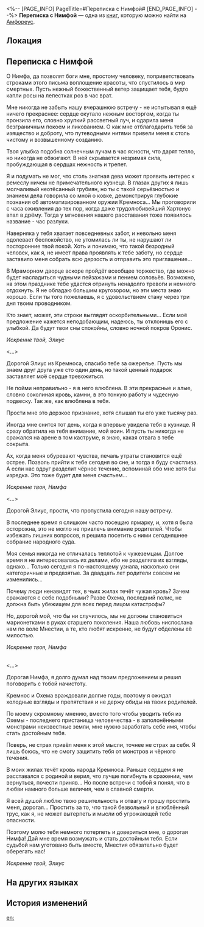 <%-- [PAGE_INFO]
PageTitle=#Переписка с Нимфой#
[END_PAGE_INFO] --%>
{{Дополнить}}
{{Книга Инфобокс
|id           = 478
|Название     = 
|Изображение  = Предмет Книга Амфореус 1.png
|Мир          = Амфореус
|Томов        = 1
|Автор        = <!--нужно добавить-->
|Описание     = Перед отъездом возлюбленный Нимфы передал вам письмо, в котором описана история их любви от знакомства до начала отношений.
|Том1         = {{tx}}
|Источник1    = {{tx|Отсутствует источник}}
|Персонажи    = 
|Фракции      = 
}}
'''Переписка с Нимфой''' — одна из [[Книги|книг]], которую можно найти на [[Амфореус]].

==Локация==
{{Отметка карты|<!--название карты-->|<!--id отметки-->}}

==Переписка с Нимфой==
О Нимфа, да позволят боги мне, простому человеку, поприветствовать строками этого письма воплощение красоты, что спустилось в мир смертных. Пусть нежный божественный ветер защищает тебя, будто капли росы на лепестках роз в час врат.

Мне никогда не забыть нашу вчерашнюю встречу - не испытывал я ещё ничего прекраснее: сердце окутало нежным восторгом, когда ты пронзила его, словно хрупкий рассветный луч, и одарила меня безграничным покоем и ликованием. О как мне отблагодарить тебя за изящество и доброту, что путеводными нитями привели меня к столь чистому и возвышенному созданию.

Твоя улыбка подобна солнечным лучам в час ясности, что дарят тепло, но никогда не обжигают. В ней скрывается незримая сила, пробуждающая в сердцах нежность и трепет.

Я и подумать не мог, что столь знатная дева может проявить интерес к ремеслу ничем не примечательного кузнеца. В глазах других я лишь молчаливый неотёсанный грубиян, но ты с такой серьёзностью и знанием дела говорила со мной о ковке, демонстрируя глубокие познания об автоматизированном оружии Кремноса... Мы проговорили с часа оживления до тех пор, когда даже трудолюбивейший Хартонус впал в дрёму. Тогда у мгновения нашего расставания тоже появилось название - час разлуки.

Наверняка у тебя хватает повседневных забот, и невольно меня одолевает беспокойство, не утомилась ли ты, не нарушают ли посторонние твой покой. Хоть и понимаю, что такой безродный человек, как я, не имеет права проявлять к тебе заботу, но сердце заставило меня собрать всю дерзость и отправить это приглашение...

В Мраморном дворце вскоре пройдёт всеобщее торжество, где можно будет насладиться чудными пейзажами и пением соловьёв. Возможно, на этом празднике тебе удастся отринуть ненадолго тревоги и немного отдохнуть. Я не обладаю большим кругозором, но эти места знаю хорошо. Если ты того пожелаешь, я с удовольствием стану через три дня твоим проводником.

Кто знает, может, эти строки выглядят оскорбительными... Если моё предложение кажется неподобающим, надеюсь, ты отклонишь его с улыбкой. Да будут твои сны спокойны, словно ночной покров Оронис.

''Искренне твой, Элиус''


<...>

Дорогой Элиус из Кремноса, спасибо тебе за ожерелье. Пусть мы знаем друг друга уже сто один день, но такой ценный подарок заставляет моё сердце тревожиться.

Не пойми неправильно - я в него влюблена. В эти прекрасные и алые, словно соколиная кровь, камни, в это тонкую работу и чудесную подвеску. Так же, как влюблена в тебя.

Прости мне это дерзкое признание, хотя слышал ты его уже тысячу раз.

Иногда мне снится тот день, когда я впервые увидела тебя в кузнице. Я сразу обратила на тебя внимание, мой воин. И пусть ты никогда не сражался на арене в том каструме, я знаю, какая отвага в тебе сокрыта.

Ах, когда меня обуревают чувства, печаль утраты становится ещё острее. Позволь прийти к тебе сегодня во сне, и тогда я буду счастлива. А если нас вдруг разделит чёрное течение, вспоминай обо мне хотя бы изредка. Это тоже будет для меня счастьем...

''Искренне твоя, Нимфа''


<...>

Дорогой Элиус, прости, что пропустила сегодня нашу встречу.

В последнее время я слишком часто посещаю ярмарку, и, хотя я была осторожна, это не могло не привлечь внимание родителей. Чтобы избежать лишних вопросов, я решила посетить с ними сегодняшнее собрание народного суда.

Моя семья никогда не отличалась теплотой к чужеземцам. Долгое время я не интересовалась их делами, ибо не разделяла их взгляды, однако... Только сегодня я по-настоящему узнала, насколько они категоричные и предвзятые. За двадцать лет родители совсем не изменились...

Почему люди ненавидят тех, в чьих жилах течёт чужая кровь? Зачем сражаются с себе подобными? Разве Охема, последний полис, не должна быть убежищем для всех перед лицом катастрофы?

Но, дорогой мой, что бы ни случилось, мы не должны становиться марионетками в руках старшего поколения. Наша любовь ниспослана нам по воле Мнестии, а те, кто любят искренне, не будут обделены её милостью.

''Искренне твоя, Нимфа''


<br /><...>

Дорогая Нимфа, я долго думал над твоим предложением и решил поговорить с тобой начистоту.

Кремнос и Охема враждовали долгие годы, поэтому я ожидал холодные взгляды и препятствия и не держу обиды на твоих родителей.

По моему скромному мнению, вместо того чтобы уводить тебя из Охемы - последнего пристанища человечества - в заполонёнными монстрами неизвестные земли, мне нужно заработать себе имя, чтобы стать достойным тебя.

Поверь, не страх привёл меня к этой мысли, точнее не страх за себя. Я лишь боюсь, что не смогу защитить тебя от монстров и чёрного течения.

В моих жилах течёт кровь народа Кремноса. Раньше сердцем я не расставался с родиной и верил, что лучше погибнуть в сражении, чем вернуться, почести приняв... Но после встречи с тобой я понял, что в любви намного больше величия, чем в славной смерти.

Я всей душой люблю твою решительность и отвагу и прошу простить меня, дорогая... Простить за то, что такой безвольный и влюблённый трус, как я, не может вытерпеть и мысли об угрожающей тебе опасности.

Поэтому молю тебя немного потерпеть и довериться мне, о дорогая Нимфа! Дай мне время возмужать и стать достойным тебя. Если судьбой нам уготовано быть вместе, Мнестия обязательно будет оберегать нас!

''Искренне твой, Элиус''

==На других языках==
{{На других языках
|en   = Letters With Nympha
|zhs  = 与宁芙的往来书信
|zht  = 與寧芙的往來書信
|ja   = ニンフとの往復書簡
|ko   = 님파와 주고받은 편지
|es   = Correspondencia de Ninfe
|fr   = Correspondance avec Nymphe
|ru   = Переписка с Нимфой
|th   = จดหมายโต้ตอบกับ Nympha
|vi   = Thư Từ Qua Lại Với Nympha
|de   = Korrespondenz mit Nympha
|id   = Pertukaran Surat dengan Nympha
|pt   = Cartas Com Nympha
}}

==История изменений==
{{История изменений|3.5}}

[[en:]]